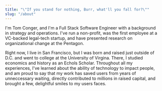 ```yaml
---
title: "\"If you stand for nothing, Burr, what'll you fall for?\""
slug: "/about"
---
```


I'm Tom Conger, and I'm a Full Stack Software Engineer with a background in strategy and operations. I've run a non-profit, was the first employee at a VC-backed legal-tech startup, and have presented research on organizational change at the Pentagon.

Right now, I live in San Francisco, but I was born and raised just outside of D.C. and went to college at the University of Virgina. There, I studied economics and history as an Echols Scholar. Throughout all my experiences, I've learned about the ability of technology to impact people, and am proud to say that my work has saved users from years of unneccessary waiting, directly contributed to millions in raised capital, and brought a few, delightful smiles to my users faces.
